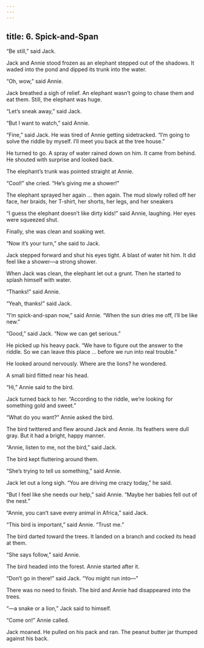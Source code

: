 ```yaml
---
---
---
```

title: 6. Spick-and-Span
---



“Be still,” said Jack.

Jack and Annie stood frozen as an elephant stepped out of the shadows. It waded into the pond and dipped its trunk into the water.

“Oh, wow,” said Annie.

Jack breathed a sigh of relief. An elephant wasn’t going to chase them and eat them. Still, the elephant was huge.

“Let’s sneak away,” said Jack.

“But I want to watch,” said Annie.

“Fine,” said Jack. He was tired of Annie getting sidetracked. “I’m going to solve the riddle by myself. I’ll meet you back at the tree house.”

He turned to go. A spray of water rained down on him. It came from behind. He shouted with surprise and looked back.

The elephant’s trunk was pointed straight at Annie.

“Cool!” she cried. “He’s giving me a shower!”



The elephant sprayed her again … then again. The mud slowly rolled off her face, her braids, her T-shirt, her shorts, her legs, and her sneakers

“I guess the elephant doesn’t like dirty kids!” said Annie, laughing. Her eyes were squeezed shut.

Finally, she was clean and soaking wet.

“Now it’s your turn,” she said to Jack.

Jack stepped forward and shut his eyes tight. A blast of water hit him. It did feel like a shower—a strong shower.

When Jack was clean, the elephant let out a grunt. Then he started to splash himself with water.

“Thanks!” said Annie.

“Yeah, thanks!” said Jack.

“I’m spick-and-span now,” said Annie. “When the sun dries me off, I’ll be like new.”

“Good,” said Jack. “Now we can get serious.”

He picked up his heavy pack. “We have to figure out the answer to the riddle. So we can leave this place … before we run into real trouble.”

He looked around nervously. Where are the lions? he wondered.

A small bird flitted near his head.

“Hi,” Annie said to the bird.

Jack turned back to her. “According to the riddle, we’re looking for something gold and sweet.”

“What do you want?” Annie asked the bird.

The bird twittered and flew around Jack and Annie. Its feathers were dull gray. But it had a bright, happy manner.

“Annie, listen to me, not the bird,” said Jack.

The bird kept fluttering around them.

“She’s trying to tell us something,” said Annie.

Jack let out a long sigh. “You are driving me crazy today,” he said.

“But I feel like she needs our help,” said Annie. “Maybe her babies fell out of the nest.”

“Annie, you can’t save every animal in Africa,” said Jack.

“This bird is important,” said Annie. “Trust me.”

The bird darted toward the trees. It landed on a branch and cocked its head at them.

“She says follow,” said Annie.

The bird headed into the forest. Annie started after it.

“Don’t go in there!” said Jack. “You might run into—”

There was no need to finish. The bird and Annie had disappeared into the trees.

“—a snake or a lion,” Jack said to himself.

“Come on!” Annie called.

Jack moaned. He pulled on his pack and ran. The peanut butter jar thumped against his back.